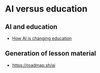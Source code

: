 # AI versus education

## AI and education

- [How AI is changing education](https://www.youtube.com/watch?v=OaEk-ZYzh80)

## Generation of lesson material

- [https://roadmap.sh/ai](https://roadmap.sh/ai)



